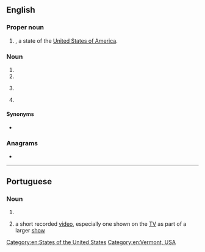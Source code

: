 {{also|vt|v.t.|Vt.|␋}}
==English==

===Proper noun===
{{en-proper noun}}

# {{abbreviation of|en|Vermont|nodot=1}}, a state of the [[United States of America]].

===Noun===
{{en-noun}}

# {{initialism of|en|ventricular tachycardia}}
# {{initialism of|en|videotape}}
# {{lb|en|dated}} {{initialism of|en|[[video]] [[terminal]]}} {{gloss|device that connected to a computer server remotely, which had little computing power of its own. Has been uncommon since the mid 1990s}}
# {{initialism of|en|[[vacuum tube]]}} {{gloss|device that controls electric current flow in a high vacuum between electrodes to which an electric potential difference has been applied}}

====Synonyms====
* {{l|en|VDT}} {{gloss|video terminal}}

===Anagrams===
* {{anagrams|en|a=tv|TV|tv}}

[[Category:en:States of the United States]]
[[Category:en:Vermont, USA]]

----

==Portuguese==

===Noun===
{{pt-noun|m|#s}}

# {{initialism of|pt|video tape}}
# {{lb|pt|by extension}} a short recorded [[video]], especially one shown on the [[TV]] as part of a larger [[show]]